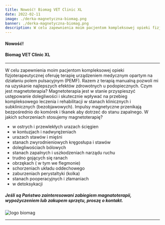```yaml
---
title: Nowość! Biomag VET Clinic XL
date: 2022-02-11
image: ./derka-magnetyczna-biomag.png
banner: ./derka-magnetyczna-biomag.png
description: W celu zapewnienia moim pacjentom kompleksowej opieki fizjoterapeutycznej oferuję terapię urządzeniem medycznym opartym na działaniu polem pulsacyjnym (PEMF).
---
```


#### Nowość!

#### Biomag VET Clinic XL

---

W celu zapewnienia moim pacjentom kompleksowej opieki fizjoterapeutycznej oferuję terapię urządzeniem medycznym opartym na działaniu polem pulsacyjnym (PEMF). Razem z terapią manualną pozwoli mi na uzyskanie najlepszych efektów zdrowotnych u podopiecznych.
Czym jest magnetoterapia?
Magnetoterapia jest w stanie przyspieszyć ustępowanie dolegliwości i skutecznie wpływać na przebieg kompleksowego leczenia i rehabilitacji w stanach klinicznych i subklinicznych (bezobjawowych). Impulsy magnetyczne przenikają bezpośrednio do komórek i tkanek aby dotrzeć do stanu zapalnego.
W jakich schorzeniach stosujemy magnetoterapię?

-   w ostrych i przewlekłych urazach ścięgien
-   w kontuzjach i nadwyrężeniach
-   urazach stawów i mięśni
-   stanach zwyrodnieniowych kręgosłupa i stawów
-   dolegliwościach bólowych
-   stanach zapalnych i uszkodzeniach narządu ruchu
-   trudno gojących się ranach
-   obrzękach ( w tym we flegmonie)
-   schorzeniach układu oddechowego
-   zaburzeniach perystaltyki (kolka)
-   stanach pooperacyjnych i złamaniach
-   w detoksykacji

##### Jeśli są Państwo zainteresowani zabiegiem magnatoterapii, wypożyczeniem lub zakupem sprzętu, proszę o kontakt.

![logo biomag](./biomag-human.png "Logo Biomag")

---
